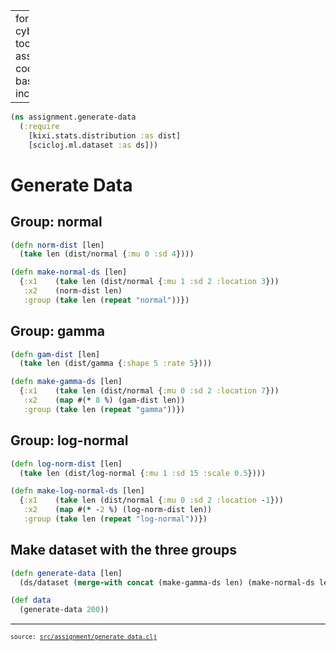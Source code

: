 
---
format:
  html:
    theme: {dark: cyborg, light: yeti}
    toc: true
    toc-depth: 4
    output-file: assignment.generate_data.html
code-block-background: true
base-target-path: temp
include-in-header: {text: '<link rel = "icon" href = "data:," />'}

---
<style></style><style>.printedClojure .sourceCode {
  background-color: transparent;
  border-style: none;
}
</style>
<script src="assignment.generate_data_files/md-default0.js" type="text/javascript"></script><script src="assignment.generate_data_files/md-default1.js" type="text/javascript"></script>

::: {.sourceClojure}
```clojure
(ns assignment.generate-data
  (:require
    [kixi.stats.distribution :as dist]
    [scicloj.ml.dataset :as ds]))
```
:::



# Generate Data

## Group: normal


::: {.sourceClojure}
```clojure
(defn norm-dist [len]
  (take len (dist/normal {:mu 0 :sd 4})))
```
:::



::: {.sourceClojure}
```clojure
(defn make-normal-ds [len]
  {:x1    (take len (dist/normal {:mu 1 :sd 2 :location 3}))
   :x2    (norm-dist len)
   :group (take len (repeat "normal"))})
```
:::



## Group: gamma


::: {.sourceClojure}
```clojure
(defn gam-dist [len]
  (take len (dist/gamma {:shape 5 :rate 5})))
```
:::



::: {.sourceClojure}
```clojure
(defn make-gamma-ds [len]
  {:x1    (take len (dist/normal {:mu 0 :sd 2 :location 7}))
   :x2    (map #(* 8 %) (gam-dist len))
   :group (take len (repeat "gamma"))})
```
:::



## Group: log-normal


::: {.sourceClojure}
```clojure
(defn log-norm-dist [len]
  (take len (dist/log-normal {:mu 1 :sd 15 :scale 0.5})))
```
:::



::: {.sourceClojure}
```clojure
(defn make-log-normal-ds [len]
  {:x1    (take len (dist/normal {:mu 0 :sd 2 :location -1}))
   :x2    (map #(* -2 %) (log-norm-dist len))
   :group (take len (repeat "log-normal"))})
```
:::



## Make dataset with the three groups


::: {.sourceClojure}
```clojure
(defn generate-data [len]
  (ds/dataset (merge-with concat (make-gamma-ds len) (make-normal-ds len) (make-log-normal-ds len))))
```
:::



::: {.sourceClojure}
```clojure
(def data
  (generate-data 200))
```
:::


<div style="background-color:grey;height:2px;width:100%;"></div>

<div><pre><small><small>source: <a href="https://github.com/adabwana/linear-discriminate-analysis/blob/master/src/assignment/generate_data.clj">src/assignment/generate_data.clj</a></small></small></pre></div>